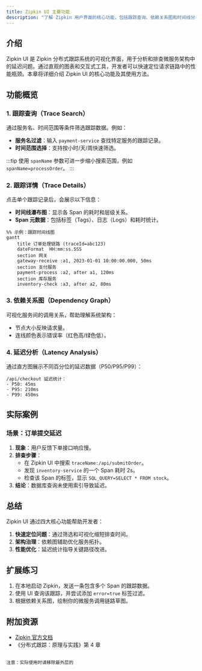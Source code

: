 ```yaml
---
title: Zipkin UI 主要功能
description: "了解 Zipkin 用户界面的核心功能，包括跟踪查询、依赖关系图和时间线分析等实用工具。"
---
```


## 介绍

Zipkin UI 是 Zipkin 分布式跟踪系统的可视化界面，用于分析和排查微服务架构中的延迟问题。通过直观的图表和交互式工具，开发者可以快速定位请求链路中的性能瓶颈。本章将详细介绍 Zipkin UI 的核心功能及其使用方法。

## 功能概览

### 1. 跟踪查询（Trace Search）
通过服务名、时间范围等条件筛选跟踪数据。例如：
- **服务名过滤**：输入 `payment-service` 查找特定服务的跟踪记录。
- **时间范围选择**：支持按小时/天/周快速筛选。

:::tip
使用 `spanName` 参数可进一步缩小搜索范围，例如 `spanName=processOrder`。
:::

### 2. 跟踪详情（Trace Details）
点击单个跟踪记录后，会展示以下信息：
- **时间线瀑布图**：显示各 Span 的耗时和层级关系。
- **Span 元数据**：包括标签（Tags）、日志（Logs）和耗时统计。

```mermaid
%% 示例：跟踪时间线图
gantt
    title 订单处理链路 (traceId=abc123)
    dateFormat  HH:mm:ss.SSS
    section 网关
    gateway-receive :a1, 2023-01-01 10:00:00.000, 50ms
    section 支付服务
    payment-process :a2, after a1, 120ms
    section 库存服务
    inventory-check :a3, after a2, 80ms
```

### 3. 依赖关系图（Dependency Graph）
可视化服务间的调用关系，帮助理解系统架构：
- 节点大小反映请求量。
- 连线颜色表示错误率（红色高/绿色低）。

### 4. 延迟分析（Latency Analysis）
通过直方图展示不同百分位的延迟数据（P50/P95/P99）：
```text
/api/checkout 延迟统计：
- P50: 45ms
- P95: 210ms
- P99: 450ms
```

## 实际案例

### 场景：订单提交延迟
1. **现象**：用户反馈下单接口响应慢。
2. **排查步骤**：
   - 在 Zipkin UI 中搜索 `traceName:/api/submitOrder`。
   - 发现 `inventory-service` 的一个 Span 耗时 2s。
   - 检查该 Span 的标签，显示 `SQL_QUERY=SELECT * FROM stock`。
3. **结论**：数据库查询未使用索引导致延迟。

## 总结

Zipkin UI 通过四大核心功能帮助开发者：
1. **快速定位问题**：通过筛选和可视化缩短排查时间。
2. **架构治理**：依赖图辅助优化服务拓扑。
3. **性能优化**：延迟统计指导关键路径改进。

## 扩展练习
1. 在本地启动 Zipkin，发送一条包含多个 Span 的跟踪数据。
2. 使用 UI 查询该跟踪，并尝试添加 `error=true` 标签过滤。
3. 根据依赖关系图，绘制你的微服务调用链路草图。

## 附加资源
- [Zipkin 官方文档](https://zipkin.io/)
- 《分布式跟踪：原理与实践》第 4 章
``` 

注意：实际使用时请移除最外层的 
